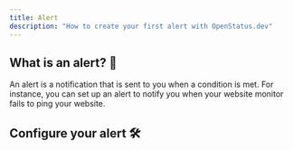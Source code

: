 ```yaml
---
title: Alert
description: "How to create your first alert with OpenStatus.dev"
---
```


## What is an alert? 🚨

An alert is a notification that is sent to you when a condition is met. For
instance, you can set up an alert to notify you when your website monitor fails
to ping your website.

## Configure your alert 🛠
